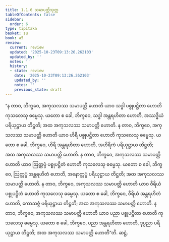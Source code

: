 ```yaml
---
title: 1.1.6 သမာပတ္တိသုတ္တ
tableOfContents: false
sidebar:
  order: 6
type: tipitaka
basket: su
book: a5
review:
  current: review
  updated: '2025-10-23T09:13:26.262103'
  updated_by: ''
  notes: ''
  history:
  - state: review
    date: '2025-10-23T09:13:26.262103'
    updated_by: ''
    notes: ''
    previous_state: draft
---
```



<ReviewStatus review={frontmatter.review} showDetails={true} />

<HypothesisAnnotation frontmatter={frontmatter} />

<DynamicBreadcrumb />

<Division number="6" book="a5" e="ch" v="16" p="4">

<Paragraph number="23" book="a5">
“န တာဝ, ဘိက္ခဝေ, အကုသလဿ သမာပတ္တိ ဟောတိ ယာဝ သဒ္ဓါ ပစ္စုပဋ္ဌိတာ ဟောတိ ကုသလေသု ဓမ္မေသု. ယတော စ ခေါ, ဘိက္ခဝေ, သဒ္ဓါ အန္တရဟိတာ ဟောတိ, အဿဒ္ဓိယံ ပရိယုဋ္ဌာယ တိဋ္ဌတိ; အထ အကုသလဿ သမာပတ္တိ ဟောတိ.
</Paragraph>

<Paragraph number="24" book="a5">
န တာဝ, ဘိက္ခဝေ, အကုသလဿ သမာပတ္တိ ဟောတိ ယာဝ ဟိရီ ပစ္စုပဋ္ဌိတာ ဟောတိ ကုသလေသု ဓမ္မေသု. ယတော စ ခေါ, ဘိက္ခဝေ, ဟိရီ အန္တရဟိတာ ဟောတိ, အဟိရိကံ ပရိယုဋ္ဌာယ တိဋ္ဌတိ; အထ အကုသလဿ သမာပတ္တိ ဟောတိ.
</Paragraph>

<Paragraph number="25" book="a5">
န တာဝ, ဘိက္ခဝေ, အကုသလဿ သမာပတ္တိ ဟောတိ ယာဝ ဩတ္တပ္ပံ ပစ္စုပဋ္ဌိတံ ဟောတိ ကုသလေသု ဓမ္မေသု. ယတော စ ခေါ, ဘိက္ခဝေ, ဩတ္တပ္ပံ အန္တရဟိတံ ဟောတိ, အနောတ္တပ္ပံ ပရိယုဋ္ဌာယ တိဋ္ဌတိ; အထ အကုသလဿ သမာပတ္တိ ဟောတိ.
</Paragraph>

<Paragraph number="26" book="a5">
န တာဝ, ဘိက္ခဝေ, အကုသလဿ သမာပတ္တိ ဟောတိ ယာဝ ဝီရိယံ ပစ္စုပဋ္ဌိတံ ဟောတိ ကုသလေသု ဓမ္မေသု. ယတော စ ခေါ, ဘိက္ခဝေ, ဝီရိယံ အန္တရဟိတံ ဟောတိ, ကောသဇ္ဇံ ပရိယုဋ္ဌာယ တိဋ္ဌတိ; အထ အကုသလဿ သမာပတ္တိ ဟောတိ.
</Paragraph>

<Paragraph number="27" book="a5">
န တာဝ, ဘိက္ခဝေ, အကုသလဿ သမာပတ္တိ ဟောတိ ယာဝ ပညာ ပစ္စုပဋ္ဌိတာ ဟောတိ ကုသလေသု ဓမ္မေသု. ယတော စ ခေါ, ဘိက္ခဝေ, ပညာ အန္တရဟိတာ ဟောတိ, ဒုပ္ပညာ ပရိယုဋ္ဌာယ တိဋ္ဌတိ; အထ အကုသလဿ သမာပတ္တိ ဟောတီ”တိ.

</Paragraph>
</Division>

<Paragraph number="28" type="center" book="a5">
ဆဋ္ဌံ.
</Paragraph>